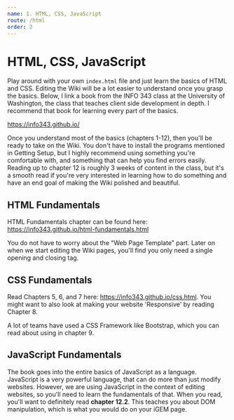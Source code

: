 ```yaml
---
name: 1. HTML, CSS, JavaScript
route: /html
order: 2
---
```


# HTML, CSS, JavaScript

Play around with your own `index.html` file and just learn the basics of HTML and CSS. Editing the Wiki will be a lot easier to understand once you grasp the basics. Below, I link a book from the INFO 343 class at the University of Washington, the class that teaches client side development in depth. I recommend that book for learning every part of the basics.

https://info343.github.io/

Once you understand most of the basics (chapters 1-12), then you'll be ready to take on the Wiki. You don't have to install the programs mentioned in Getting Setup, but I highly recommend using something you're comfortable with, and something that can help you find errors easily. Reading up to chapter 12 is roughly 3 weeks of content in the class, but it's a smooth read if you're very interested in learning how to do something and have an end goal of making the Wiki polished and beautiful.

## HTML Fundamentals

HTML Fundamentals chapter can be found here: https://info343.github.io/html-fundamentals.html

You do not have to worry about the "Web Page Template" part. Later on when we start editing the Wiki pages, you'll find you only need a single opening and closing tag.

## CSS Fundamentals 

Read Chapters 5, 6, and 7 here: https://info343.github.io/css.html. You might want to also look at making your website 'Responsive' by reading Chapter 8. 

A lot of teams have used a CSS Framework like Bootstrap, which you can read about using in chapter 9.

## JavaScript Fundamentals

The book goes into the entire basics of JavaScript as a language. JavaScript is a very powerful language, that can do more than just modify websites. However, we are using JavaScript in the context of editing websites, so you'll need to learn the fundamentals of that. When you read, you'll want to definitely read **chapter 12.2**. This teaches you about DOM manipulation, which is what you would do on your iGEM page. 